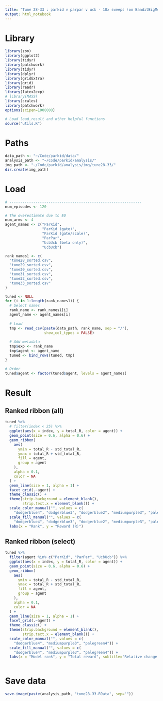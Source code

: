 ```yaml
---
title: "Tune 28-33 : parkid v parpar v ucb - 10x sweeps (on BanditBigMonster10)"
output: html_notebook
---
```


# Library
```r
library(zoo)
library(ggplot2)
library(tidyr)
library(patchwork)
library(tidyr)
library(dplyr)
library(gridExtra)
library(grid)
library(readr)
library(latex2exp)
# library(MASS) 
library(scales)
library(patchwork)
options(scipen=1000000)

# Load load_result and other helpful functions
source("utils.R")
```

# Paths
```r
data_path <- "~/Code/parkid/data/"
analysis_path <- "~/Code/parkid/analysis/"
img_path <- "~/Code/parkid/analysis/img/tune28-33/"
dir.create(img_path)
```

# Load
```r
# -------------------------------------------------------------
num_episodes <- 120

# The overestimate due to E0
num_arms <- 4
agent_names <- c("ParKid", 
                 "ParKid (gate)", 
                 "ParKid (gate/scale)", 
                 "ParPar", 
                 "UcbUcb (beta only)", 
                 "UcbUcb")

rank_names1 <- c(
  "tune28_sorted.csv",
  "tune29_sorted.csv",
  "tune30_sorted.csv",
  "tune31_sorted.csv",
  "tune32_sorted.csv",
  "tune33_sorted.csv"
)

tuned <- NULL
for (i in 1:length(rank_names1)) {
  # Select names
  rank_name <- rank_names1[i]
  agent_name <- agent_names[i]
  
  # Load
  tmp <- read_csv(paste(data_path, rank_name, sep = "/"), 
                  show_col_types = FALSE)
  
  # Add metadata
  tmp$exp <- rank_name
  tmp$agent <- agent_name
  tuned <- bind_rows(tuned, tmp)
}

# Order
tuned$agent <- factor(tuned$agent, levels = agent_names)
```

# Result 
## Ranked ribbon (all)
```r
tuned %>%
  # filter(index < 25) %>%
  ggplot(aes(x = index, y = total_R, color = agent)) +
  geom_point(size = 0.6, alpha = 0.6) +
  geom_ribbon(
    aes(
      ymin = total_R - std_total_R,
      ymax = total_R + std_total_R,
      fill = agent,
      group = agent
    ),
    alpha = 0.1,
    color = NA
  ) +
  geom_line(size = 1, alpha = 1) +
  facet_grid(.~agent) +
  theme_classic() +
  theme(strip.background = element_blank(),
        strip.text.x = element_blank()) +
  scale_color_manual("", values = c(
    "dodgerblue4", "dodgerblue3", "dodgerblue2", "mediumpurple3", "palegreen4", "palegreen3")) +
  scale_fill_manual("", values = c(
    "dodgerblue4", "dodgerblue3", "dodgerblue2", "mediumpurple3", "palegreen4", "palegreen3")) +
  labs(x = "Rank", y = "Reward (R)")

```

## Ranked ribbon (select)
```r
tuned %>%
  filter(agent %in% c("ParKid", "ParPar", "UcbUcb")) %>% 
  ggplot(aes(x = index, y = total_R, color = agent)) +
  geom_point(size = 0.6, alpha = 0.6) +
  geom_ribbon(
    aes(
      ymin = total_R - std_total_R,
      ymax = total_R + std_total_R,
      fill = agent,
      group = agent
    ),
    alpha = 0.1,
    color = NA
  ) +
  geom_line(size = 1, alpha = 1) +
  facet_grid(.~agent) +
  theme_classic() +
  theme(strip.background = element_blank(),
        strip.text.x = element_blank()) +
  scale_color_manual("", values = c(
    "dodgerblue4", "mediumpurple3", "palegreen4")) +
  scale_fill_manual("", values = c(
    "dodgerblue4", "mediumpurple3", "palegreen4")) +
  labs(x = "Model rank", y = "Total reward", subtitle="Relative change: 0.6")
  
```

# Save data
```r
save.image(paste(analysis_path, "tune28-33.RData", sep=""))
```